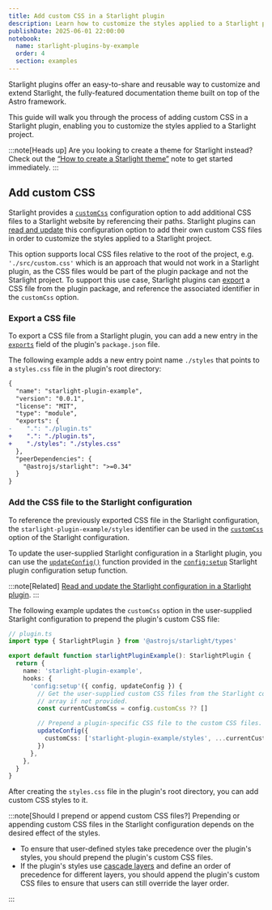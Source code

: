 ```yaml
---
title: Add custom CSS in a Starlight plugin
description: Learn how to customize the styles applied to a Starlight project by adding custom CSS in a Starlight plugin.
publishDate: 2025-06-01 22:00:00
notebook:
  name: starlight-plugins-by-example
  order: 4
  section: examples
---
```


Starlight plugins offer an easy-to-share and reusable way to customize and extend Starlight, the fully-featured documentation theme built on top of the Astro framework.

This guide will walk you through the process of adding custom CSS in a Starlight plugin, enabling you to customize the styles applied to a Starlight project.

:::note[Heads up]
Are you looking to create a theme for Starlight instead?
Check out the [“How to create a Starlight theme”](/notes/starlight-plugin-how-to-create-theme) note to get started immediately.
:::


<Prerequisites />

## Add custom CSS

Starlight provides a [`customCss`](https://starlight.astro.build/reference/configuration/#customcss) configuration option to add additional CSS files to a Starlight website by referencing their paths.
Starlight plugins can [read and update](/notes/starlight-plugin-read-and-update-starlight-configuration) this configuration option to add their own custom CSS files in order to customize the styles applied to a Starlight project.

This option supports local CSS files relative to the root of the project, e.g. `'./src/custom.css'` which is an approach that would not work in a Starlight plugin, as the CSS files would be part of the plugin package and not the Starlight project.
To support this use case, Starlight plugins can [export](https://nodejs.org/api/packages.html#package-entry-points) a CSS file from the plugin package, and reference the associated identifier in the `customCss` option.

### Export a CSS file

To export a CSS file from a Starlight plugin, you can add a new entry in the [`exports`](https://nodejs.org/api/packages.html#exports) field of the plugin's `package.json` file.

The following example adds a new entry point name `./styles` that points to a `styles.css` file in the plugin's root directory:

```diff lang=json title="package.json" /"starlight-plugin-example"/
{
  "name": "starlight-plugin-example",
  "version": "0.0.1",
  "license": "MIT",
  "type": "module",
  "exports": {
-    ".": "./plugin.ts"
+    ".": "./plugin.ts",
+    "./styles": "./styles.css"
  },
  "peerDependencies": {
    "@astrojs/starlight": ">=0.34"
  }
}
```

### Add the CSS file to the Starlight configuration

To reference the previously exported CSS file in the Starlight configuration, the `starlight-plugin-example/styles` identifier can be used in the [`customCss`](https://starlight.astro.build/reference/configuration/#customcss) option of the Starlight configuration.

To update the user-supplied Starlight configuration in a Starlight plugin, you can use the [`updateConfig()`](https://starlight.astro.build/reference/plugins/#updateconfig) function provided in the [`config:setup`](https://starlight.astro.build/reference/plugins/#configsetup) Starlight plugin configuration setup function.

:::note[Related]
[Read and update the Starlight configuration in a Starlight plugin](/notes/starlight-plugin-read-and-update-starlight-configuration).
:::

The following example updates the `customCss` option in the user-supplied Starlight configuration to prepend the plugin's custom CSS file:

```ts / (updateConfig) /  {11,14-19}
// plugin.ts
import type { StarlightPlugin } from '@astrojs/starlight/types'

export default function starlightPluginExample(): StarlightPlugin {
  return {
    name: 'starlight-plugin-example',
    hooks: {
      'config:setup'({ config, updateConfig }) {
        // Get the user-supplied custom CSS files from the Starlight config or an empty
        // array if not provided.
        const currentCustomCss = config.customCss ?? []

        // Prepend a plugin-specific CSS file to the custom CSS files.
        updateConfig({
          customCss: ['starlight-plugin-example/styles', ...currentCustomCss],
        })
      },
    },
  }
}
```

After creating the `styles.css` file in the plugin's root directory, you can add custom CSS styles to it.

:::note[Should I prepend or append custom CSS files?]
Prepending or appending custom CSS files in the Starlight configuration depends on the desired effect of the styles.

- To ensure that user-defined styles take precedence over the plugin's styles, you should prepend the plugin's custom CSS files.
- If the plugin's styles use [cascade layers](https://developer.mozilla.org/en-US/docs/Learn_web_development/Core/Styling_basics/Cascade_layers) and define an order of precedence for different layers, you should append the plugin's custom CSS files to ensure that users can still override the layer order.

:::


<Outro />

